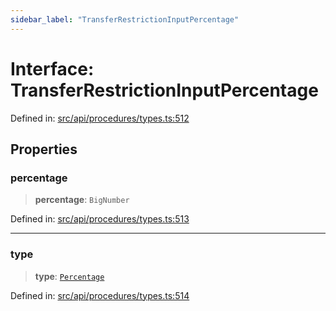 ```yaml
---
sidebar_label: "TransferRestrictionInputPercentage"
---
```


# Interface: TransferRestrictionInputPercentage

Defined in: [src/api/procedures/types.ts:512](https://github.com/PolymeshAssociation/polymesh-sdk/blob/bee6a2fe7a8ce5db42a6982e793782182cde2153/src/api/procedures/types.ts#L512)

## Properties

### percentage

> **percentage**: `BigNumber`

Defined in: [src/api/procedures/types.ts:513](https://github.com/PolymeshAssociation/polymesh-sdk/blob/bee6a2fe7a8ce5db42a6982e793782182cde2153/src/api/procedures/types.ts#L513)

***

### type

> **type**: [`Percentage`](../enumerations/TransferRestrictionType.mdx#percentage)

Defined in: [src/api/procedures/types.ts:514](https://github.com/PolymeshAssociation/polymesh-sdk/blob/bee6a2fe7a8ce5db42a6982e793782182cde2153/src/api/procedures/types.ts#L514)
